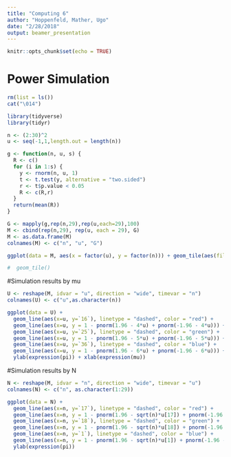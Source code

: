 ```yaml
---
title: "Computing 6"
author: "Hoppenfeld, Mather, Ugo"
date: "2/28/2018"
output: beamer_presentation
---
```


```r
knitr::opts_chunk$set(echo = TRUE)
```

# Power Simulation
```r
rm(list = ls())
cat("\014")

library(tidyverse)
library(tidyr)

n <- (2:30)^2
u <- seq(-1,1,length.out = length(n))

g <- function(n, u, s) {
  R <- c()
  for (i in 1:s) {
    y <- rnorm(n, u, 1)
    t <- t.test(y, alternative = "two.sided")
    r <- t$p.value < 0.05
    R <- c(R,r)
  }
  return(mean(R))
}

G <- mapply(g,rep(n,29),rep(u,each=29),100)
M <- cbind(rep(n,29), rep(u, each = 29), G)
M <- as.data.frame(M)
colnames(M) <- c("n", "u", "G")
```
```r
ggplot(data = M, aes(x = factor(u), y = factor(n))) + geom_tile(aes(fill = G)) + theme(axis.text = element_blank()) + xlab(expression(mu)) + ylab("n") + scale_fill_continuous(guide = guide_legend(title = "% reject"), limits=c(0, 1), breaks=seq(0,1,by=0.05))

#  geom_tile()
```

#Simulation results by mu
```r

U <- reshape(M, idvar = "u", direction = "wide", timevar = "n")
colnames(U) <- c("u",as.character(n))

ggplot(data = U) +
  geom_line(aes(x=u, y=`16`), linetype = "dashed", color = "red") + 
  geom_line(aes(x=u, y = 1 - pnorm(1.96 - 4*u) + pnorm(-1.96 - 4*u))) +
  geom_line(aes(x=u, y=`25`), linetype = "dashed", color = "green") + 
  geom_line(aes(x=u, y = 1 - pnorm(1.96 - 5*u) + pnorm(-1.96 - 5*u))) +
  geom_line(aes(x=u, y=`36`), linetype = "dashed", color = "blue") + 
  geom_line(aes(x=u, y = 1 - pnorm(1.96 - 6*u) + pnorm(-1.96 - 6*u))) + 
  ylab(expression(pi)) + xlab(expression(mu))
```

#Simulation results by N
```r
N <- reshape(M, idvar = "n", direction = "wide", timevar = "u")
colnames(N) <- c("n", as.character(1:29))

ggplot(data = N) +
  geom_line(aes(x=n, y=`17`), linetype = "dashed", color = "red") + 
  geom_line(aes(x=n, y = 1 - pnorm(1.96 - sqrt(n)*u[17]) + pnorm(-1.96 - sqrt(n)*u[17]))) +
  geom_line(aes(x=n, y=`18`), linetype = "dashed", color = "green") + 
  geom_line(aes(x=n, y = 1 - pnorm(1.96 - sqrt(n)*u[18]) + pnorm(-1.96 - sqrt(n)*u[18]))) +
  geom_line(aes(x=n, y=`1`), linetype = "dashed", color = "blue") + 
  geom_line(aes(x=n, y = 1 - pnorm(1.96 - sqrt(n)*u[1]) + pnorm(-1.96 - sqrt(n)*u[1]))) +
  ylab(expression(pi))
```
